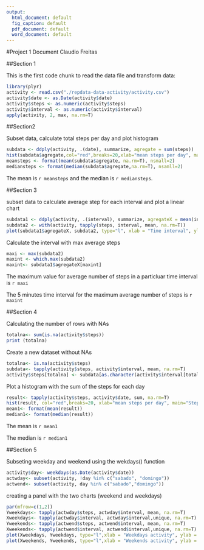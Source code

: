 ```yaml
---
output:
  html_document: default
  fig_caption: default
  pdf_document: default
  word_document: default
---
```

#Project 1 Document
Claudio Freitas

##Section 1

This is the first code chunk to read the data file and transform data:


```r
library(plyr)
activity <- read.csv("./repdata-data-activity/activity.csv")
activity$date <- as.Date(activity$date)
activity$steps <- as.numeric(activity$steps)
activity$interval <- as.numeric(activity$interval)
apply(activity, 2, max, na.rm=T)

```

##Section2

Subset data, calculate total steps per day and plot histogram

```r
subdata <- ddply(activity, .(date), summarize, agregate = sum(steps))
hist(subdata$agregate,col="red",breaks=20,xlab="mean steps per day", main="Steps histogram")
meansteps <- format(mean(subdata$agregate, na.rm=T), nsmall=2)
mediansteps <- format(median(subdata$agregate,na.rm=T), nsamll=2)
```

The mean is `r meansteps` and the median is `r mediansteps`.

##Section 3

subset data to calculate average step for each interval and plot a linear chart

```r
subdata1 <- ddply(activity, .(interval), summarize, agregateX = mean(interval))
subdata2 <- with(activity, tapply(steps, interval, mean, na.rm=T))
plot(subdata1$agregateX, subdata2, type="l", xlab = "Time interval", ylab = "Number of Steps")
```

Calculate the interval with max average steps
```r
maxi <- max(subdata2)
maxint <- which.max(subdata2)
maxint<- subdata1$agregateX[maxint]
```

The maximum value for average number of steps in a particluar time interval is `r maxi`

The 5 minutes time interval for the maximum average number of steps is `r maxint`

##Section 4

Calculating the number of rows with NAs

```r
totalna<- sum(is.na(activity$steps))
print (totalna)
```

Create a new dataset without NAs

```r
totalna<- is.na(activity$steps)
subdata<- tapply(activity$steps, activity$interval, mean, na.rm=T)
activity$steps[totalna] <- subdata[as.character(activity$interval[totalna])]
```


Plot a histogram with the sum of the steps for each day
```r
result<- tapply(activity$steps, activity$date, sum, na.rm=T)
hist(result, col="red",breaks=20, xlab="mean steps per day", main="Steps histogram")
mean1<- format(mean(result))
median1<- format(median(result))
```

The mean is `r mean1`

The median is `r median1`


##Section 5

Subseting weekday and weekend using the wekdays() function

```r
activity$day<- weekdays(as.Date(activity$date))
actwday<- subset(activity, !day %in% c("sabado", "domingo"))
actwend<- subset(activity, day %in% c("sabado","domingo"))
```

creating a panel with the two charts (weekend and weekdays)

```r
par(mfrow=c(1,2))
Yweekdays<- tapply(actwday$steps, actwday$interval, mean, na.rm=T)
Xweekdays<- tapply(actwday$interval, actwday$interval,unique, na.rm=T)
Yweekends<- tapply(actwend$steps, actwend$interval, mean, na.rm=T)
Xweekends<- tapply(actwend$interval, actwend$interval,unique, na.rm=T)
plot(Xweekdays, Yweekdays, type="l",xlab = "Weekdays activity", ylab = "Total steps")
plot(Xweekends, Yweekends, type="l",xlab = "Weekends activity", ylab = "Total steps")
```
